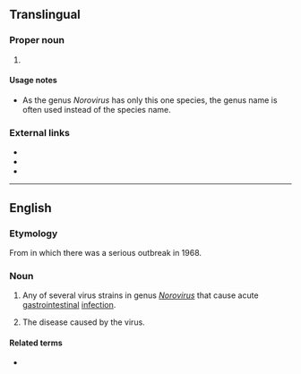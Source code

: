 ==Translingual==

===Proper noun===
{{taxoninfl|i=1}}

# {{taxon|species|genus|Norovirus|i=1|the causal agent of the disease}}

====Usage notes====
* As the genus ''Norovirus'' has only this one species, the genus name is often used instead of the species name.

===External links===
* {{pedia}}
* {{specieslite|Norwalk virus}}
*  {{comcatlite|Norovirus}}


----

==English==
{{wikipedia}}
===Etymology===
From {{w|Norwalk, Ohio}} in which there was a serious outbreak in 1968.

===Noun===
{{en-noun|head=[[Norwalk]] [[virus]]|es}}

# {{context|virology|lang=en}} Any of several virus strains in genus ''[[Norovirus]]'' that cause acute [[gastrointestinal]] [[infection]].
# {{cx|pathology}} The disease caused by the virus.

====Related terms====
* {{l/en|norovirus}}